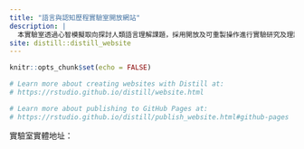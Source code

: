```yaml
---
title: "語言與認知歷程實驗室開放網站"
description: |
  本實驗室透過心智模擬取向探討人類語言理解課題，採用開放及可重製操作進行實驗研究及理論建模。
site: distill::distill_website
---
```


```r
knitr::opts_chunk$set(echo = FALSE)

# Learn more about creating websites with Distill at:
# https://rstudio.github.io/distill/website.html

# Learn more about publishing to GitHub Pages at:
# https://rstudio.github.io/distill/publish_website.html#github-pages

```

實驗室實體地址：
